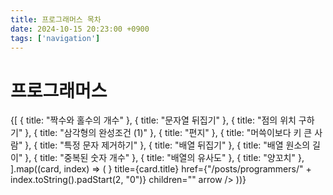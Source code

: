 ```yaml
---
title: 프로그래머스 목차
date: 2024-10-15 20:23:00 +0900
tags: ['navigation']
---
```



# 프로그래머스

<Cards>
	{[
		{ title: "짝수와 홀수의 개수" },
		{ title: "문자열 뒤집기" },
		{ title: "점의 위치 구하기" },
		{ title: "삼각형의 완성조건 (1)" },
		{ title: "편지" },
		{ title: "머쓱이보다 키 큰 사람" },
		{ title: "특정 문자 제거하기" },
		{ title: "배열 뒤집기" },
		{ title: "배열 원소의 길이" },
		{ title: "중복된 숫자 개수" },
		{ title: "배열의 유사도" },
		{ title: "양꼬치" },
	].map((card, index) => (
		<Card
			key={index}
			icon={<NextraIcon name="code" />}
			title={card.title}
			href={"/posts/programmers/" + index.toString().padStart(2, "0")}
			children=""
			arrow
		/>
	))}
</Cards>